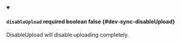 
<details className="config-field" data-expandable="false" open>
<summary>

#### `disableUpload` <span className="config-field-required" data-required="false">required</span> <span className="config-field-type">boolean</span> <span className="config-field-default">false</span> <span className="config-field-enum"></span> {#dev-sync-disableUpload}

DisableUpload will disable uploading completely.

</summary>



</details>
